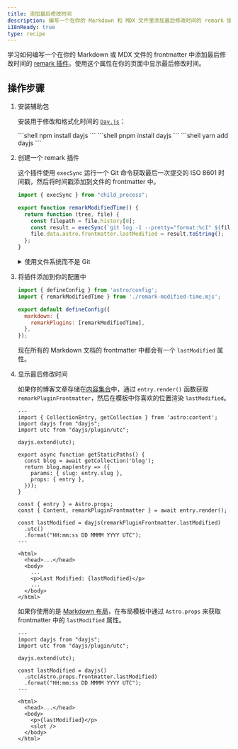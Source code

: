 ```yaml
---
title: 添加最后修改时间
description: 编写一个在你的 Markdown 和 MDX 文件里添加最后修改时间的 remark 插件。
i18nReady: true
type: recipe
---
```



学习如何编写一个在你的 Markdown 或 MDX 文件的 frontmatter 中添加最后修改时间的 [remark 插件](https://github.com/remarkjs/remark)。使用这个属性在你的页面中显示最后修改时间。

## 操作步骤

1. 安装辅助包

   安装用于修改和格式化时间的 [`Day.js`](https://www.npmjs.com/package/dayjs)：

   <PackageManagerTabs>
     <Fragment slot="npm">
       ```shell
       npm install dayjs
       ```
     </Fragment>
     <Fragment slot="pnpm">
       ```shell
       pnpm install dayjs
       ```
     </Fragment>
     <Fragment slot="yarn">
       ```shell
       yarn add dayjs
       ```
     </Fragment>
   </PackageManagerTabs>

2. 创建一个 remark 插件

   这个插件使用 `execSync` 运行一个 Git 命令获取最后一次提交的 ISO 8601 时间戳，然后将时间戳添加到文件的 frontmatter 中。

     ```js title="remark-modified-time.mjs"
     import { execSync } from "child_process";

     export function remarkModifiedTime() {
       return function (tree, file) {
         const filepath = file.history[0];
         const result = execSync(`git log -1 --pretty="format:%cI" ${filepath}`);
         file.data.astro.frontmatter.lastModified = result.toString();
       };
     }
     ```
    <details>
    <summary>使用文件系统而不是 Git</summary>

     虽然使用 Git 是获取文件的最后修改时间的推荐方式，但使用文件系统的修改时间也是可能的。
     这个插件使用 `statSync` 获取文件的 ISO 8601 格式的 `mtime` (修改时间)，然后将时间戳添加到文件的 frontmatter 中。

     ```js title="remark-modified-time.mjs"
     import { statSync } from "fs";

     export function remarkModifiedTime() {
       return function (tree, file) {
         const filepath = file.history[0];
         const result = statSync(filepath);
         file.data.astro.frontmatter.lastModified = result.mtime.toISOString();
       };
     }
     ```
    </details>

3. 将插件添加到你的配置中

   ```js title="astro.config.mjs"
   import { defineConfig } from 'astro/config';
   import { remarkModifiedTime } from './remark-modified-time.mjs';

   export default defineConfig({
     markdown: {
       remarkPlugins: [remarkModifiedTime],
     },
   });
   ```

   现在所有的 Markdown 文档的 frontmatter 中都会有一个 `lastModified` 属性。

4. 显示最后修改时间

   如果你的博客文章存储在[内容集合](/zh-cn/guides/content-collections/)中，通过 `entry.render()` 函数获取 `remarkPluginFrontmatter`，然后在模板中你喜欢的位置渲染 `lastModified`。

   ```astro title="src/pages/posts/[slug].astro" {3-4,6,17,19-21,28}
   ---
   import { CollectionEntry, getCollection } from 'astro:content';
   import dayjs from "dayjs";
   import utc from "dayjs/plugin/utc";

   dayjs.extend(utc);

   export async function getStaticPaths() {
     const blog = await getCollection('blog');
     return blog.map(entry => ({
       params: { slug: entry.slug },
       props: { entry },
     }));
   }

   const { entry } = Astro.props;
   const { Content, remarkPluginFrontmatter } = await entry.render();

   const lastModified = dayjs(remarkPluginFrontmatter.lastModified)
     .utc()
     .format("HH:mm:ss DD MMMM YYYY UTC");
   ---

   <html>
     <head>...</head>
     <body>
       ...
       <p>Last Modified: {lastModified}</p>
       ...
     </body>
   </html>
   ```

   如果你使用的是 [Markdown 布局](/zh-cn/guides/markdown-content/#markdown-和-mdx-页面)，在布局模板中通过 `Astro.props` 来获取 frontmatter 中的 `lastModified` 属性。

   ```astro title="src/layouts/BlogLayout.astro" {2-3,5,7-9,15}
   ---
   import dayjs from "dayjs";
   import utc from "dayjs/plugin/utc";

   dayjs.extend(utc);

   const lastModified = dayjs()
     .utc(Astro.props.frontmatter.lastModified)
     .format("HH:mm:ss DD MMMM YYYY UTC");
   ---

   <html>
     <head>...</head>
     <body>
       <p>{lastModified}</p>
       <slot />
     </body>
   </html>
   ```
